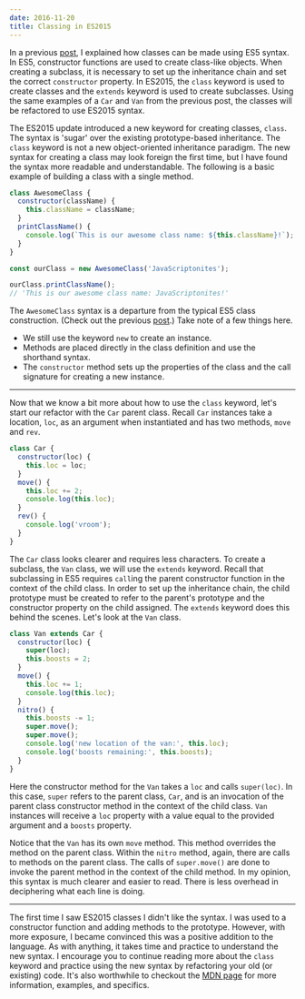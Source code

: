 ```yaml
---
date: 2016-11-20
title: Classing in ES2015
---
```


In a previous [post](http://www.mikedoescoding.com/Classing-in-ES5/), I explained how classes can be made using ES5 syntax. In ES5, constructor functions are used to create class-like objects. When creating a subclass, it is necessary to set up the inheritance chain and set the correct `constructor` property. In ES2015, the `class` keyword is used to create classes and the `extends` keyword is used to create subclasses. Using the same examples of a `Car` and `Van` from the previous post, the classes will be refactored to use ES2015 syntax.

The ES2015 update introduced a new keyword for creating classes, `class`. The syntax is 'sugar' over the existing prototype-based inheritance. The `class` keyword is not a new object-oriented inheritance paradigm. The new syntax for creating a class may look foreign the first time, but I have found the syntax more readable and understandable. The following is a basic example of building a class with a single method.

```javascript
class AwesomeClass {
  constructor(className) {
    this.className = className;
  }
  printClassName() {
    console.log(`This is our awesome class name: ${this.className}!`);
  }
}

const ourClass = new AwesomeClass('JavaScriptonites');

ourClass.printClassName();
// 'This is our awesome class name: JavaScriptonites!'
```

The `AwesomeClass` syntax is a departure from the typical ES5 class construction. (Check out the previous [post](http://www.mikedoescoding.com/Classing-in-ES5/).) Take note of a few things here.

- We still use the keyword `new` to create an instance.
- Methods are placed directly in the class definition and use the shorthand syntax.
- The `constructor` method sets up the properties of the class and the call signature for creating a new instance.

---

Now that we know a bit more about how to use the `class` keyword, let's start our refactor with the `Car` parent class. Recall `Car` instances take a location, `loc`, as an argument when instantiated and has two methods, `move` and `rev`.

```javascript
class Car {
  constructor(loc) {
    this.loc = loc;
  }
  move() {
    this.loc += 2;
    console.log(this.loc);
  }
  rev() {
    console.log('vroom');
  }
}
```

The `Car` class looks clearer and requires less characters. To create a subclass, the `Van` class, we will use the `extends` keyword. Recall that subclassing in ES5 requires `call`ing the parent constructor function in the context of the child class. In order to set up the inheritance chain, the child prototype must be created to refer to the parent's prototype and the constructor property on the child assigned. The `extends` keyword does this behind the scenes. Let's look at the `Van` class.

```javascript
class Van extends Car {
  constructor(loc) {
    super(loc);
    this.boosts = 2;
  }
  move() {
    this.loc += 1;
    console.log(this.loc);
  }
  nitro() {
    this.boosts -= 1;
    super.move();
    super.move();
    console.log('new location of the van:', this.loc);
    console.log('boosts remaining:', this.boosts);
  }
}
```

Here the constructor method for the `Van` takes a `loc` and calls `super(loc)`. In this case, `super` refers to the parent class, `Car`, and is an invocation of the parent class constructor method in the context of the child class. `Van` instances will receive a `loc` property with a value equal to the provided argument and a `boosts` property.

Notice that the `Van` has its own `move` method. This method overrides the method on the parent class. Within the `nitro` method, again, there are calls to methods on the parent class. The calls of `super.move()` are done to invoke the parent method in the context of the child method. In my opinion, this syntax is much clearer and easier to read. There is less overhead in deciphering what each line is doing.

---

The first time I saw ES2015 classes I didn't like the syntax. I was used to a constructor function and adding methods to the prototype. However, with more exposure, I became convinced this was a positive addition to the language. As with anything, it takes time and practice to understand the new syntax. I encourage you to continue reading more about the `class` keyword and practice using the new syntax by refactoring your old (or existing) code. It's also worthwhile to checkout the [MDN page](https://developer.mozilla.org/en-US/docs/Web/JavaScript/Reference/Classes) for more information, examples, and specifics.
